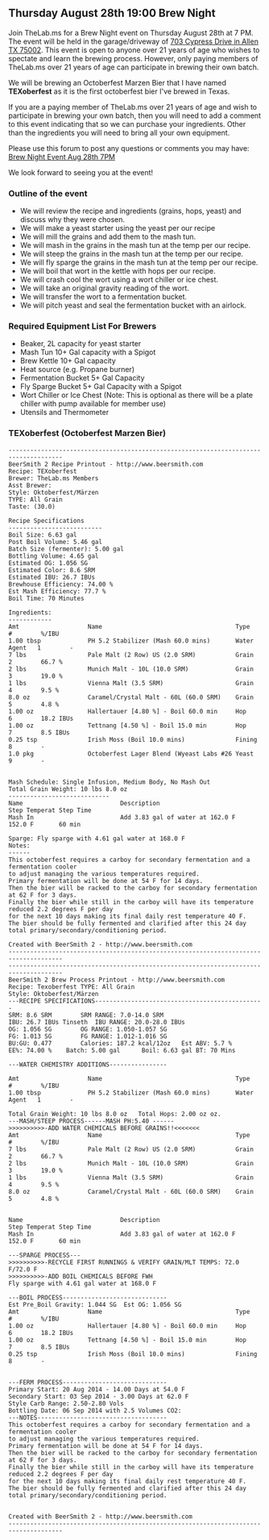== Thursday August 28th 19:00 Brew Night ==
Join TheLab.ms for a Brew Night event on Thursday August 28th at 7 PM. The event will be held in the garage/driveway of [https://goo.gl/maps/l7MTr 703 Cypress Drive in Allen TX 75002]. This event is open to anyone over 21 years of age who wishes to spectate and learn the brewing process. However, only paying members of TheLab.ms over 21 years of age can participate in brewing their own batch.


We will be brewing an Octoberfest Marzen Bier that I have named '''TEXoberfest''' as it is the first octoberfest bier I've brewed in Texas.


If you are a paying member of TheLab.ms over 21 years of age and wish to participate in brewing your own batch, then you will need to add a comment to this event indicating that so we can purchase your ingredients. Other than the ingredients you will need to bring all your own equipment. 


Please use this forum to post any questions or comments you may have: [http://forum.thelab.ms/viewtopic.php?f=11&t=2032 Brew Night Event Aug 28th 7PM]


We look forward to seeing you at the event!


=== Outline of the event ===
*We will review the recipe and ingredients (grains, hops, yeast) and discuss why they were chosen.
*We will make a yeast starter using the yeast per our recipe
*We will mill the grains and add them to the mash tun.
*We will mash in the grains in the mash tun at the temp per our recipe.
*We will steep the grains in the mash tun at the temp per our recipe.
*We will fly sparge the grains in the mash tun at the temp per our recipe.
*We will boil that wort in the kettle with hops per our recipe.
*We will crash cool the wort using a wort chiller or ice chest.
*We will take an original gravity reading of the wort.
*We will transfer the wort to a fermentation bucket.
*We will pitch yeast and seal the fermentation bucket with an airlock.


=== Required Equipment List For Brewers ===
*Beaker, 2L capacity for yeast starter
*Mash Tun 10+ Gal capacity with a Spigot
*Brew Kettle 10+ Gal capacity 
*Heat source (e.g. Propane burner) 
*Fermentation Bucket 5+ Gal Capacity
*Fly Sparge Bucket 5+ Gal Capacity with a Spigot
*Wort Chiller or Ice Chest (Note: This is optional as there will be a plate chiller with pump available for member use) 
*Utensils and Thermometer


=== TEXoberfest (Octoberfest Marzen Bier) ===
<pre>
-------------------------------------------------------------------------------------
BeerSmith 2 Recipe Printout - http://www.beersmith.com
Recipe: TEXoberfest
Brewer: TheLab.ms Members
Asst Brewer: 
Style: Oktoberfest/Märzen
TYPE: All Grain
Taste: (30.0) 

Recipe Specifications
--------------------------
Boil Size: 6.63 gal
Post Boil Volume: 5.46 gal
Batch Size (fermenter): 5.00 gal   
Bottling Volume: 4.65 gal
Estimated OG: 1.056 SG
Estimated Color: 8.6 SRM
Estimated IBU: 26.7 IBUs
Brewhouse Efficiency: 74.00 %
Est Mash Efficiency: 77.7 %
Boil Time: 70 Minutes

Ingredients:
------------
Amt                   Name                                     Type          #        %/IBU         
1.00 tbsp             PH 5.2 Stabilizer (Mash 60.0 mins)       Water Agent   1        -             
7 lbs                 Pale Malt (2 Row) US (2.0 SRM)           Grain         2        66.7 %        
2 lbs                 Munich Malt - 10L (10.0 SRM)             Grain         3        19.0 %        
1 lbs                 Vienna Malt (3.5 SRM)                    Grain         4        9.5 %         
8.0 oz                Caramel/Crystal Malt - 60L (60.0 SRM)    Grain         5        4.8 %         
1.00 oz               Hallertauer [4.80 %] - Boil 60.0 min     Hop           6        18.2 IBUs     
1.00 oz               Tettnang [4.50 %] - Boil 15.0 min        Hop           7        8.5 IBUs      
0.25 tsp              Irish Moss (Boil 10.0 mins)              Fining        8        -             
1.0 pkg               Octoberfest Lager Blend (Wyeast Labs #26 Yeast         9        -             


Mash Schedule: Single Infusion, Medium Body, No Mash Out
Total Grain Weight: 10 lbs 8.0 oz
----------------------------
Name                           Description                             Step Temperat Step Time     
Mash In                        Add 3.83 gal of water at 162.0 F        152.0 F       60 min        

Sparge: Fly sparge with 4.61 gal water at 168.0 F
Notes:
------
This octoberfest requires a carboy for secondary fermentation and a fermentation cooler 
to adjust managing the various temperatures required.  
Primary fermentation will be done at 54 F for 14 days.  
Then the bier will be racked to the carboy for secondary fermentation at 62 F for 3 days.  
Finally the bier while still in the carboy will have its temperature reduced 2.2 degrees F per day 
for the next 10 days making its final daily rest temperature 40 F.  
The bier should be fully fermented and clarified after this 24 day total primary/secondary/conditioning period.

Created with BeerSmith 2 - http://www.beersmith.com
-------------------------------------------------------------------------------------
-------------------------------------------------------------------------------------
BeerSmith 2 Brew Process Printout - http://www.beersmith.com
Recipe: Texoberfest	TYPE: All Grain
Style: Oktoberfest/Märzen
---RECIPE SPECIFICATIONS-----------------------------------------------
SRM: 8.6 SRM		SRM RANGE: 7.0-14.0 SRM
IBU: 26.7 IBUs Tinseth	IBU RANGE: 20.0-28.0 IBUs
OG: 1.056 SG		OG RANGE: 1.050-1.057 SG
FG: 1.013 SG		FG RANGE: 1.012-1.016 SG
BU:GU: 0.477		Calories: 187.2 kcal/12oz	Est ABV: 5.7 %		
EE%: 74.00 %	Batch: 5.00 gal      Boil: 6.63 gal	BT: 70 Mins

---WATER CHEMISTRY ADDITIONS----------------

Amt                   Name                                     Type          #        %/IBU         
1.00 tbsp             PH 5.2 Stabilizer (Mash 60.0 mins)       Water Agent   1        -             

Total Grain Weight: 10 lbs 8.0 oz	Total Hops: 2.00 oz oz.
---MASH/STEEP PROCESS------MASH PH:5.40 ------
>>>>>>>>>>-ADD WATER CHEMICALS BEFORE GRAINS!!<<<<<<<
Amt                   Name                                     Type          #        %/IBU         
7 lbs                 Pale Malt (2 Row) US (2.0 SRM)           Grain         2        66.7 %        
2 lbs                 Munich Malt - 10L (10.0 SRM)             Grain         3        19.0 %        
1 lbs                 Vienna Malt (3.5 SRM)                    Grain         4        9.5 %         
8.0 oz                Caramel/Crystal Malt - 60L (60.0 SRM)    Grain         5        4.8 %         


Name                           Description                             Step Temperat Step Time     
Mash In                        Add 3.83 gal of water at 162.0 F        152.0 F       60 min        

---SPARGE PROCESS---
>>>>>>>>>>-RECYCLE FIRST RUNNINGS & VERIFY GRAIN/MLT TEMPS: 72.0 F/72.0 F
>>>>>>>>>>-ADD BOIL CHEMICALS BEFORE FWH
Fly sparge with 4.61 gal water at 168.0 F

---BOIL PROCESS-----------------------------
Est Pre_Boil Gravity: 1.044 SG	Est OG: 1.056 SG
Amt                   Name                                     Type          #        %/IBU         
1.00 oz               Hallertauer [4.80 %] - Boil 60.0 min     Hop           6        18.2 IBUs     
1.00 oz               Tettnang [4.50 %] - Boil 15.0 min        Hop           7        8.5 IBUs      
0.25 tsp              Irish Moss (Boil 10.0 mins)              Fining        8        -             


---FERM PROCESS-----------------------------
Primary Start: 20 Aug 2014 - 14.00 Days at 54.0 F
Secondary Start: 03 Sep 2014 - 3.00 Days at 62.0 F
Style Carb Range: 2.50-2.80 Vols
Bottling Date: 06 Sep 2014 with 2.5 Volumes CO2: 
---NOTES------------------------------------
This octoberfest requires a carboy for secondary fermentation and a fermentation cooler 
to adjust managing the various temperatures required.  
Primary fermentation will be done at 54 F for 14 days.  
Then the bier will be racked to the carboy for secondary fermentation at 62 F for 3 days.  
Finally the bier while still in the carboy will have its temperature reduced 2.2 degrees F per day 
for the next 10 days making its final daily rest temperature 40 F.  
The bier should be fully fermented and clarified after this 24 day total primary/secondary/conditioning period.


Created with BeerSmith 2 - http://www.beersmith.com
-------------------------------------------------------------------------------------
</pre>


